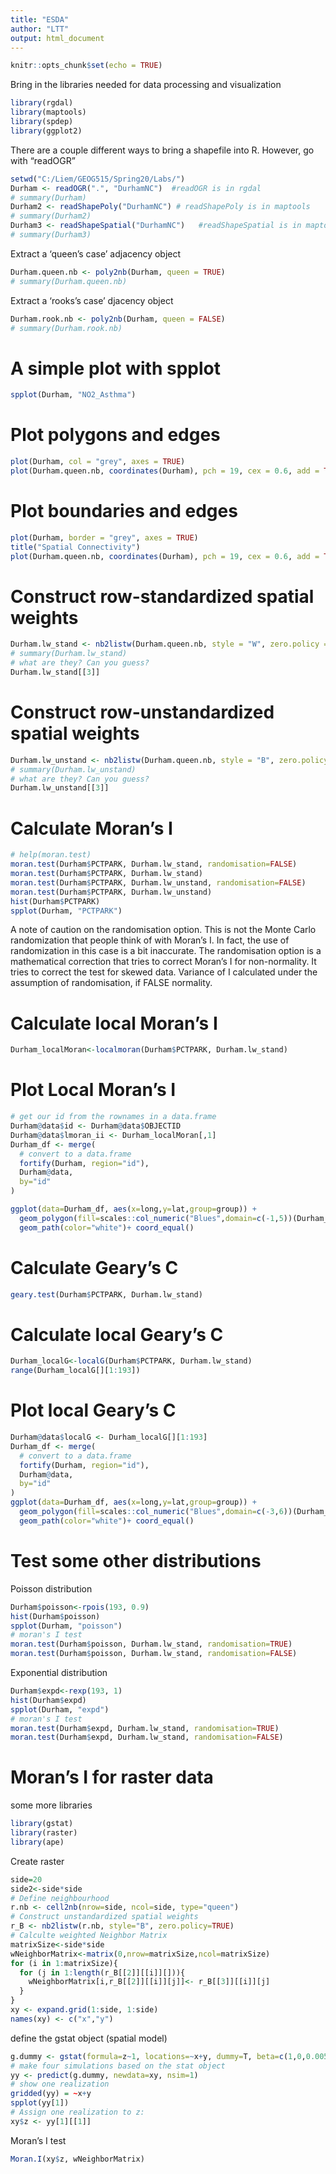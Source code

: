 ---
title: "ESDA"
author: "LTT"
output: html_document
---

```{r setup, include=FALSE}
knitr::opts_chunk$set(echo = TRUE)
```


Bring in the libraries needed for data processing and visualization
```{r}
library(rgdal)
library(maptools)
library(spdep)
library(ggplot2)
```

There are a couple different ways to bring a shapefile into R. However, go with "readOGR"
```{r}
setwd("C:/Liem/GEOG515/Spring20/Labs/")
Durham <- readOGR(".", "DurhamNC")  #readOGR is in rgdal
# summary(Durham)
Durham2 <- readShapePoly("DurhamNC") # readShapePoly is in maptools
# summary(Durham2)
Durham3 <- readShapeSpatial("DurhamNC")   #readShapeSpatial is in maptools
# summary(Durham3)

```


Extract a 'queen's case' adjacency object
```{r}
Durham.queen.nb <- poly2nb(Durham, queen = TRUE)
# summary(Durham.queen.nb)
```

Extract a 'rooks's case' djacency object
```{r}
Durham.rook.nb <- poly2nb(Durham, queen = FALSE)
# summary(Durham.rook.nb)
```

# A simple plot with spplot
```{r }
spplot(Durham, "NO2_Asthma")
```

# Plot polygons and edges
```{r}
plot(Durham, col = "grey", axes = TRUE)
plot(Durham.queen.nb, coordinates(Durham), pch = 19, cex = 0.6, add = TRUE)
```

# Plot boundaries and edges
```{r}
plot(Durham, border = "grey", axes = TRUE)
title("Spatial Connectivity")
plot(Durham.queen.nb, coordinates(Durham), pch = 19, cex = 0.6, add = TRUE)
```

# Construct row-standardized spatial weights
```{r}
Durham.lw_stand <- nb2listw(Durham.queen.nb, style = "W", zero.policy = TRUE)
# summary(Durham.lw_stand)
# what are they? Can you guess?
Durham.lw_stand[[3]]
```
# Construct row-unstandardized spatial weights
```{r}
Durham.lw_unstand <- nb2listw(Durham.queen.nb, style = "B", zero.policy = TRUE)
# summary(Durham.lw_unstand)
# what are they? Can you guess?
Durham.lw_unstand[[3]]
``` 

# Calculate Moran's I
```{r}
# help(moran.test)
moran.test(Durham$PCTPARK, Durham.lw_stand, randomisation=FALSE)
moran.test(Durham$PCTPARK, Durham.lw_stand)
moran.test(Durham$PCTPARK, Durham.lw_unstand, randomisation=FALSE)
moran.test(Durham$PCTPARK, Durham.lw_unstand)
hist(Durham$PCTPARK)
spplot(Durham, "PCTPARK")

```
A note of caution on the randomisation option. This is not the Monte Carlo randomization that people think of with Moran's I. In fact, the use of randomization in this case is a bit inaccurate. The randomisation option is a mathematical correction that tries to correct Moran's I for non-normality. It tries to correct the test for skewed data. Variance of I calculated under the assumption of randomisation, if FALSE normality.


# Calculate local Moran's I
```{r}
Durham_localMoran<-localmoran(Durham$PCTPARK, Durham.lw_stand)
```

# Plot Local Moran's I

```{r}
# get our id from the rownames in a data.frame
Durham@data$id <- Durham@data$OBJECTID 
Durham@data$lmoran_ii <- Durham_localMoran[,1]
Durham_df <- merge(
  # convert to a data.frame
  fortify(Durham, region="id"),
  Durham@data, 
  by="id"
)

ggplot(data=Durham_df, aes(x=long,y=lat,group=group)) +
  geom_polygon(fill=scales::col_numeric("Blues",domain=c(-1,5))(Durham_df$lmoran_ii)) +
  geom_path(color="white")+ coord_equal()

```

# Calculate Geary's C
```{r} 
geary.test(Durham$PCTPARK, Durham.lw_stand)
```

# Calculate local Geary's C
```{r}
Durham_localG<-localG(Durham$PCTPARK, Durham.lw_stand)
range(Durham_localG[][1:193])

```
# Plot local Geary's C
```{r}
Durham@data$localG <- Durham_localG[][1:193]
Durham_df <- merge(
  # convert to a data.frame
  fortify(Durham, region="id"),
  Durham@data, 
  by="id"
)
ggplot(data=Durham_df, aes(x=long,y=lat,group=group)) +
  geom_polygon(fill=scales::col_numeric("Blues",domain=c(-3,6))(Durham_df$localG)) +
  geom_path(color="white")+ coord_equal()

```

# Test some other distributions
Poisson distribution
```{r}
Durham$poisson<-rpois(193, 0.9)
hist(Durham$poisson)
spplot(Durham, "poisson")
# moran's I test
moran.test(Durham$poisson, Durham.lw_stand, randomisation=TRUE)
moran.test(Durham$poisson, Durham.lw_stand, randomisation=FALSE)
```

Exponential distribution
```{r}
Durham$expd<-rexp(193, 1)
hist(Durham$expd)
spplot(Durham, "expd")
# moran's I test
moran.test(Durham$expd, Durham.lw_stand, randomisation=TRUE)
moran.test(Durham$expd, Durham.lw_stand, randomisation=FALSE)
```


# Moran's I for raster data
some more libraries
```{r}
library(gstat)
library(raster)
library(ape)
```

Create raster
```{r}
side=20
side2<-side*side
# Define neighbourhood
r.nb <- cell2nb(nrow=side, ncol=side, type="queen")
# Construct unstandardized spatial weights
r_B <- nb2listw(r.nb, style="B", zero.policy=TRUE)
# Calculte weighted Neighbor Matrix
matrixSize<-side*side
wNeighborMatrix<-matrix(0,nrow=matrixSize,ncol=matrixSize)
for (i in 1:matrixSize){
  for (j in 1:length(r_B[[2]][[i]][])){
    wNeighborMatrix[i,r_B[[2]][[i]][j]]<- r_B[[3]][[i]][j]
  }
}
xy <- expand.grid(1:side, 1:side)
names(xy) <- c("x","y")
```


define the gstat object (spatial model)
```{r}
g.dummy <- gstat(formula=z~1, locations=~x+y, dummy=T, beta=c(1,0,0.005), model=vgm(psill=0.05, range=14, model='Sph'), nmax=4)
# make four simulations based on the stat object
yy <- predict(g.dummy, newdata=xy, nsim=1)
# show one realization
gridded(yy) = ~x+y
spplot(yy[1])
# Assign one realization to z:
xy$z <- yy[1][[1]]
```

Moran's I test
```{r}
Moran.I(xy$z, wNeighborMatrix)

```